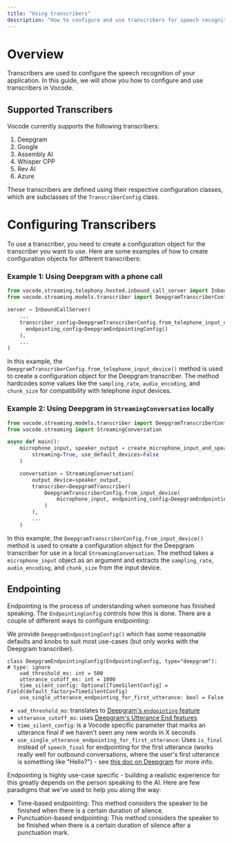 ```yaml
---
title: "Using transcribers"
description: "How to configure and use transcribers for speech recognition in your application."
---
```


# Overview

Transcribers are used to configure the speech recognition of your application. In this guide, we will show you how to configure and use transcribers in Vocode.

## Supported Transcribers

Vocode currently supports the following transcribers:

1. Deepgram
2. Google
3. Assembly AI
4. Whisper CPP
5. Rev AI
6. Azure

These transcribers are defined using their respective configuration classes, which are subclasses of the `TranscriberConfig` class.

# Configuring Transcribers

To use a transcriber, you need to create a configuration object for the transcriber you want to use. Here are some examples of how to create configuration objects for different transcribers:

### Example 1: Using Deepgram with a phone call

```python
from vocode.streaming.telephony.hosted.inbound_call_server import InboundCallServer
from vocode.streaming.models.transcriber import DeepgramTranscriberConfig, PunctuationEndpointingConfig

server = InboundCallServer(
    ...
    transcriber_config=DeepgramTranscriberConfig.from_telephone_input_device(
      endpointing_config=DeepgramEndpointingConfig()
    ),
    ...
)
```

In this example, the `DeepgramTranscriberConfig.from_telephone_input_device()` method is used to create a configuration object for the Deepgram transcriber. The method hardcodes some values like the `sampling_rate`, `audio_encoding`, and `chunk_size` for compatibility with telephone input devices.

### Example 2: Using Deepgram in `StreamingConversation` locally

```python
from vocode.streaming.models.transcriber import DeepgramTranscriberConfig, PunctuationEndpointingConfig
from vocode.streaming import StreamingConversation

async def main():
    microphone_input, speaker_output = create_microphone_input_and_speaker_output(
        streaming=True, use_default_devices=False
    )

    conversation = StreamingConversation(
        output_device=speaker_output,
        transcriber=DeepgramTranscriber(
            DeepgramTranscriberConfig.from_input_device(
                microphone_input, endpointing_config=DeepgramEndpointingConfig()
            )
        ),
        ...
    )
```

In this example, the `DeepgramTranscriberConfig.from_input_device()` method is used to create a configuration object for the Deepgram transcriber for use in a local `StreamingConversation`.
The method takes a `microphone_input` object as an argument and extracts the `sampling_rate`, `audio_encoding`, and `chunk_size` from the input device.

## Endpointing

Endpointing is the process of understanding when someone has finished speaking. The `EndpointingConfig` controls how this is done. There are a couple of different ways to configure endpointing:

We provide `DeepgramEndpointingConfig()` which has some reasonable defaults and knobs to suit most use-cases (but only works with the Deepgram transcriber).

```
class DeepgramEndpointingConfig(EndpointingConfig, type="deepgram"):  # type: ignore
    vad_threshold_ms: int = 500
    utterance_cutoff_ms: int = 1000
    time_silent_config: Optional[TimeSilentConfig] = Field(default_factory=TimeSilentConfig)
    use_single_utterance_endpointing_for_first_utterance: bool = False
```

- `vad_threshold_ms`: translates to [Deepgram's `endpointing` feature](https://developers.deepgram.com/docs/endpointing#enable-feature)
- `utterance_cutoff_ms`: uses [Deepgram's Utterance End features](https://developers.deepgram.com/docs/utterance-end)
- `time_silent_config`: is a Vocode specific parameter that marks an utterance final if we haven't seen any new words in X seconds
- `use_single_utterance_endpointing_for_first_utterance`: Uses `is_final` instead of `speech_final` for endpointing for the first utterance (works really well for outbound conversations, where the user's first utterance is something like "Hello?") - see [this doc on Deepgram](https://developers.deepgram.com/docs/understand-endpointing-interim-results) for more info.

Endpointing is highly use-case specific - building a realistic experience for this greatly depends on the person speaking to the AI. Here are few paradigms that we've used to help you along the way:

- Time-based endpointing: This method considers the speaker to be finished when there is a certain duration of silence.
- Punctuation-based endpointing: This method considers the speaker to be finished when there is a certain duration of silence after a punctuation mark.
